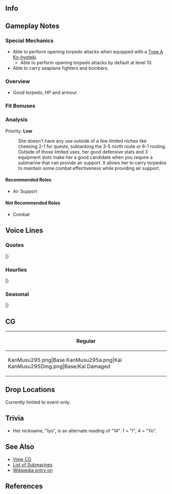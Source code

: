 ==Info==
{{KanmusuInfo|295}}
{{KanmusuInfo|295a}}

==Gameplay Notes==
===Special Mechanics===
* Able to perform opening torpedo attacks when equipped with a [[Type A Ko-hyoteki]].
** Able to perform opening torpedo attacks by default at level 10.
* Able to carry seaplane fighters and bombers.

===Overview===
* Good torpedo, HP and armour.

===Fit Bonuses===
{{:{{BASEPAGENAME}}/Equipment Bonuses}}

===Analysis===
Priority: '''Low'''

: She doesn't have any use outside of a few limited niches like cheesing 2-1 for quests, subtanking the 3-5 north route or 6-1 routing. Outside of those limited uses, her good defensive stats and 3 equipment slots make her a good candidate when you require a submarine that can provide air support. It allows her to carry torpedos to maintain some combat effectiveness while providing air support. 

====Recommended Roles====
* Air Support

====Not Recommended Roles====
* Combat

==Voice Lines==
===Quotes===
{{ShipquoteHeader}}
{{ShipquoteKai
|scenario = Introduction
|origin = 晴嵐運用のために生まれた伊号潜水艦、伊14よ。いいよ、イヨって呼んで。提督、よろしくどうぞ！
|translation = I'm I-14, a 1st class submarine born to carry Seiran. It's fine to call me Iyo if you want. Nice to meet you, Admiral!<ref>1st Class (伊号) Submarines were those above 1,000 tons in displacement.</ref>
|audio = I-14-Intro.mp3
}}
{{ShipquoteKai
|scenario = Introduction
|kai = yes
|origin = 晴嵐運用のために生まれた伊号潜水艦、伊14よ。うん！イヨは今日も元気！提督、頑張っていこう！ 
|translation = I'm I-14, a 1st class submarine born to carry Seiran. Yup! I'm feeling great today! Let's hop to it, Admiral!
|audio = I-14Kai-Intro.mp3
}}
{{ShipquoteKai
|scenario = Library
|origin = 伊十三型潜水艦、その二番艦、伊14よ！戦略運用を目指す潜水空母艦隊を構成するために建造されたの。
生まれた時には、もうそんな状況ではなかったけれど。六三一空の晴嵐隊と共に実戦で活躍することはできなかったけど、
あの戦局の中で「光」作戦を成功させたんだから！伊14…そして、伊13覚えていてね。
|translation = I'm the 2nd ship of the I-13-class submarines, I-14! I was built for the purpose of forming a submarine carrier fleet for carrying out strategic operations.
However, by the time I was actually born the situation wouldn't allow that anymore.<ref>She was completed in the waning years of the war when the IJN was being pushed back.</ref> I never did get a chance to play an active part with the Seiran squadron of the 631st Air Group.
I was still able to contribute to the success of that Operation Hikari during the war though!<ref>[http://codenames.info/operation/hikari/ Operation Hikari] refers to the reconnaisance of the Ulithi Atoll in preparations for an air raid.</ref> Don't forget about I-13 or me alright.
|audio = I-14-Library.mp3
}}
{{ShipquoteKai
|scenario = Secretary 1
|origin = イヨを、呼んだ？んっふふ～、なーに？
|translation = You called? Hohoho~, what is it?
|audio = I-14-Sec1.mp3
}}
{{ShipquoteKai
|scenario = Secretary 2
|origin = そう！良いでしょ、この格納庫！頑張ってるでしょう、えっへへへー。
|translation = Yep! Isn't my hangar nice? I'm doing my best after all, ehehehe.
|audio = I-14-Sec2.mp3
}}
{{ShipquoteKai
|scenario = Secretary 2
|kai = yes
|origin = そう！良いでしょ、この格納庫！彩雲もいいけど、やっぱ晴嵐一択！いぇい！
|translation = Yep! Isn't my hangar nice? Saiun is fine, but of course nothing beats the Seiran! Yay!
|audio = I-14Kai-Sec2.mp3
}}
{{ShipquoteKai
|scenario = Secretary 3
|origin = あっ、んぁあ…！もう！あんまり格納庫触っちゃダメ！結構デリケートなんだから…。ベントとか、本当気を付けてよね？
|translation = A-aah! Jeez! Don't keep touching my hangar! It's pretty fragile. You need to be careful around the vents you know?
|audio = I-14-Sec3.mp3
}}
{{ShipquoteKai
|scenario = Secretary 3
|kai = yes
|origin = あっ、んぁあ…！もう！あんまり格納庫触っちゃダメ！結構デリケートなんだから…。ああん、もう！ネガティブタンクも……こーらー！ほんとに何やってんの！ 
|translation = A-aah! Jeez! Don't keep touching my hangar! It's pretty fragile. Ahh, Jeez! The negative tank too...heeeey! What do you think you're doing!   
|audio = I-14Kai-Sec3.mp3
}}
{{ShipquoteKai
|scenario = Secretary (idle)
|origin = えっと…提督は…あれ？いない…。これは半舷上陸ってことで良いのかな？いいよね？よーし！ちょこっと飲んじゃお！さ、明かりをつけて。盛り上がっちゃえー！かんぱーい！んっふふ～。
|translation = Umm...Admiral...Huh? He's not here... Does this mean I'm on shore leave? That's fine right? Alright! I'm going go drinking for a while! Now, just turn on the lights. Let's get started! Cheers! Hohoho~
|audio = I-14-SecIdle.mp3
}}
{{ShipquoteKai
|scenario = Secretary (Married)
|origin = ちょこっと顔色悪いよ、提督。平気？じゃあさ、元気になるおまじない、一緒にちょこっと飲まない？ちょこっとだけ…！…はい、乾杯！…あとー……はい。これで元気になるよ。
|translation = You don't look so good, Admiral. Are you okay? Well then, how about having a drink together to make you feel better? Just a little...! ...Okay, cheers! Ah, there, yup. Now you'll feel better.
|audio = I-14-SecMarried.mp3
}}
{{ShipquoteKai
|scenario = Wedding
|origin = ん？これ…イヨに？くれるの…かな…。わぁ…何だろう。開けていい？開けるよー…。…ほぁあ！提督、これ、本気の本気？そう！？……よし！大事に大事にもらっちゃうね！んっふふ～♪もう返さないよ！ぃよっし！
|translation =  Huh? Is this... for me? You're giving it...to me? Woah...what is it? Can I open it? I'll open it then... Whoaaa! Are you seriously for real about this, Admiral? Really!? ...Alright! I'll take really, really good care of this! Hehehe~! I'm not giving it back! Yay~!
|audio = I-14-Wedding.mp3
}}
{{ShipquoteKai
|scenario = Player's Score
|origin = あっ、そう？情報ね。待ってて、イヨが今持ってきたげる！
|translation = Ah, I see? The information huh. Wait a minute, I'll go fetch it right now.
|audio = I-14-PlayerScore.mp3
}}
{{ShipquoteKai
|scenario = Joining the Fleet
|origin = 伊号潜水艦、伊14、出撃します！抜錨！
|translation = 1st class submarine, I-14, sortieing! Weigh anchor!
|audio = I-14-JoinFleet.mp3
}}
{{ShipquoteKai
|scenario = Joining the Fleet
|kai = yes
|origin = 第一潜水隊旗艦、伊14、出撃するから！抜錨！
|translation = 1st Submarine Flotilla flagship, I-14, sortieing now! Weigh achnor! 
|audio = I-14Kai-JoinFleet.mp3
}}
{{ShipquoteKai
|scenario = Equipment 1
|origin = いいねぇ～。イヨはこれ、好き！
|translation = This works. I like it!
|audio = I-14-Equip1.mp3
}}
{{ShipquoteKai
|scenario = Equipment 2
|origin = こういうのも良いねえ。んっふふ～、任せといて！
|translation = This works too. Hehehe~ Just leave it to me!
|audio = I-14-Equip2.mp3
}}
{{ShipquoteKai
|scenario = Equipment 3
|origin = んっふふ～、いけるね、きっと！
|translation = Hehehe~ I can definitely do this!
|audio = I-14-Equip3.mp3
}}
{{ShipquoteKai
|scenario = Supply
|origin = んっふふ～、ありがと。やった！
|translation = Ehehehe~ Thanks. Yay!
|audio = I-14-Supply.mp3
}}
{{ShipquoteKai
|scenario = Docking (Minor Damage)
|origin = うん、細かい修理も大事。あー、いい湯！
|translation = Yup, minor repairs are important too. Ah, what a nice bath!
|audio = I-14-DockMinor.mp3
}}
{{ShipquoteKai
|scenario = Docking (Major Damage)
|origin = お風呂は…好き。提督、一緒…する？んっふふ～、う・そ。
|translation = I like... baths. Want to... have one with me, Admiral? Ehehe, just kidding.
|audio = I-14-DockMajor.mp3
}}
{{ShipquoteKai
|scenario = Docking (Major Damage)
|kai = yes
|origin = お風呂はいいよねー。提督、もう一緒して良いんでしょう？んっふふ～、う・そ。 
|translation = Baths are great~. It's fine for you to join me you know, Admiral? Ehehehe, just kidding.
|audio = I-14Kai-DockMajor.mp3
}}
{{ShipquoteKai
|scenario = Construction
|origin = んっふふ～、提督、新しい子来たよ！どんな子？
|translation = Ehehehe~  A new girl has arrived, Admiral! What's she like?
|audio = I-14-Construction.mp3
}}
{{ShipquoteKai
|scenario = Returning from Sortie
|origin = 帰投しました！無事でなにより、だよね！
|translation = We're back at port! I'm back here safe and sound!
|audio = I-14-SortieReturn.mp3
}}
{{ShipquoteKai
|scenario = Starting a Sortie
|origin = 六三一空のみんな、準備はいい？うん、よし！伊14、出撃！
|translation = 631st Air Group, are you ready to go? Yep, alright! I-14, sortieing!
|audio = I-14-Sortie.mp3
}}
{{ShipquoteKai
|scenario = Starting a Sortie
|kai = yes
|origin = 晴嵐六三一空のみんな、準備はいい？うん、よし！伊14、出撃します！ 
|translation = 631st Air Group, are you ready to go? Yep, alright! I-14, sortieing now!
|audio = I-14Kai-Sortie.mp3
}}
{{ShipquoteKai
|scenario = Starting a Battle
|origin = 合戦用意！潜望鏡深度…。一番から四番、発射管開け！
|translation = Prepare for battle! Descend to periscope depth. Open torpedo tubes 1 to 4! 
|audio = I-14-BattleStart.mp3
}}
{{ShipquoteKai
|scenario = Attack
|origin =  いっくよ！一番から四番、てー！
|translation = Let's go! Tubes 1 to 4, fire!
|audio = I-14-Attack.mp3
}}
{{ShipquoteKai
|scenario = Night Battle Attack 
|origin = んっふふ～、イヨの攻撃いっちゃうよー！いっけー！
|translation = Ehehehe~, here comes my attack! Take this!
|audio = I-14-NightAttack.mp3
}}
{{ShipquoteKai
|scenario = Night Battle
|origin = イヨ、まだまだいけます！追撃戦です！
|translation = I'm not done yet! Begin the pursuit!
|audio = I-14-NightBattle.mp3
}}
{{ShipquoteKai
|scenario = MVP
|origin = やったー！イヨ、やり遂げました！提督、褒めてくれてもいいよ～？んっふふ、やったね！
|translation = Woohoo! I did it! You know you can praise me right, Admiral? Ehehe~, I really did it!
|audio = I-14-MVP.mp3
}}
{{ShipquoteKai
|scenario = MVP
|kai = yes
|origin = いやったー！イヨ、またやっちゃったー！提督、褒めてくれてもいいよー？いぇい！やったね！ 
|translation = Woohoo! I did it again! You know you can praise me right, Admiral? Ehehe~, I really did it!
|audio = I-14Kai-MVP.mp3
}}
{{ShipquoteKai
|scenario = Minor Damage 1
|origin = わあああ…！だ、大丈夫よね？
|translation =  Waaaaaa! I-I'm still okay, right?
|audio = I-14-MinorDamage1.mp3
}}
{{ShipquoteKai
|scenario = Minor Damage 2
|origin = あっ、み、水が…！イヨはまだ、まだまだ平気！
|translation =  Ah, I-I'm flooding...! I'm still, still fine!
|audio = I-14-MinorDamage2.mp3
}}
{{ShipquoteKai
|scenario = Major Damage
|origin = やだ、み、水が…！緊急浮上！イヨはこんなんで、沈まないから！
|translation = Oh no..I-I'm flooding...! Emergency blow! I won't sink from just this!
|audio = I-14-MajorDamage.mp3
}}
{{ShipquoteKai
|scenario = Sunk
|origin = 水が…水がどんどん入ってくる…止まらない…！イヨ、ここで沈むの…かな？…ばい、ばい…。
|translation = Water...just keeps flooding in...it won't stop! I'm going to sink here... right? Bye...bye... 
|audio = I-14-Sinking.mp3
}}
|} <references/>

{{clear}}

===Hourlies===
{{ShipquoteHeader | type = hourly}}
{{ShipquoteKai
|scenario = 00:00 
|origin = ちょうど、0時をまわったとこ。今日はイヨが秘書艦やるからね！いいでしょ？
|translation = We've just passed 12 o'clock. I'll be your secretary today! That's fine, right?
|audio = I-14Kai-0000.mp3
}}
{{ShipquoteKai
|scenario = 01:00 
|origin = マルヒトマルマル、いぇい！こんな感じでしょ？はっはー、楽勝楽勝！んっふふ～♪
|translation = 0100, yay! Is this how I'm supposed to do it? Ha ha~, easy peasy! Ehehehe~
|audio = I-14Kai-0100.mp3
}}
{{ShipquoteKai
|scenario = 02:00 
|origin = マルフタマルマル。夜はちょこっと冷えるねー。飲んじゃおっかー！体あったまるよー、どうかな？
|translation = 0200. It's a bit cold tonight, don't you think? Let's drink! I'll keep us warm. What do you think?
|audio = I-14Kai-0200.mp3
}}
{{ShipquoteKai
|scenario = 03:00 
|origin = マルサンマルマル。あっ、ちょこっとならいーい！？提督話せるぅ！さっすがー！んっふふ～、はい、乾杯！
|translation = 0300. Ah, just a little bit is fine?! Now we're talking, Admiral! I expect no less! Ehehehe~, here you go, cheers!
|audio = I-14Kai-0300.mp3
}}
{{ShipquoteKai
|scenario = 04:00 
|origin = マルヨン、マルマルー…。ありゃ…そんなんしてたらもう朝きちゃう！提督、大丈夫…？起きてぇ！？
|translation = 0400... Uhoh... Morning came while we were fooling around! You alright, Admiral...? Wake up~!
|audio = I-14Kai-0400.mp3
}}
{{ShipquoteKai
|scenario = 05:00 
|origin = マルゴーマルマル。ほら、朝焼け…！綺麗…。ね？綺麗…。んっふふ…日の出酒、いっちゃう？
|translation = 0500. Just look at the sunrise...! It's beautiful... right? So pretty... Ehehehe~... How about a drink to start the day?
|audio = I-14Kai-0500.mp3
}}
{{ShipquoteKai
|scenario = 06:00 
|origin = マルロクマルマル。さぁ朝だ！総員、起きて起きて！朝だ、あーさーだー！んっふふ～♪
|translation = 0600. Iiiiit's moooooorning! All hands, rise and shine! It's morning, mooooorniiiiiiing! Ehehehe~
|audio = I-14Kai-0600.mp3
}}
{{ShipquoteKai
|scenario = 07:00 
|origin = マルナナマルマル。イヨ、朝ごはんつくったよ！簡単だけどね、カロリーはバッチリよ！召し上がれ！
|translation = 0700. I made breakfast! It's just a simple meal, but very nutritious! Dig in!
|audio = I-14Kai-0700.mp3
}}
{{ShipquoteKai
|scenario = 08:00 
|origin = マルハチマルマル。さ、朝の演習演習！どっからいっちゃう？イヨはねー…うーん…これ？
|translation = 0800. Alright, time for some morning exercises! Who should we start with? I'd say... hmmm... with this one?
|audio = I-14Kai-0800.mp3
}}
{{ShipquoteKai
|scenario = 09:00 
|origin = マルキュウマルマ…あ！しおいさーん！おはよう！朝から晴嵐戦、いっちゃいます？んっふふ～、ね？
|translation = 0900... Ah! Shioi-san! Good morning! Want to have a Seiran match this morning? Ehehe~ You wanna?
|audio = I-14Kai-0900.mp3
}}
{{ShipquoteKai
|scenario = 10:00 
|origin = ヒトマルマルマル！いやぁー、しおいさんの晴嵐、綺麗に発艦するなぁ～。負けてらんない！六三一のみなさん、いっきまっすよー！いぇい！
|translation = 1000! Whoa, your Seiran takes off so beautifully, Shioi-san. I won't lose though! 613 members, let's go! Yay!
|audio = I-14Kai-1000.mp3
}}
{{ShipquoteKai
|scenario = 11:00 
|origin = ヒトヒトマルマル。あー…晴嵐発艦すると、お腹すくよね～。提督もお腹すいた？まだ？
|translation = 1100. Aah... launching Seiran sure makes me hungry. Are you hungry too, Admiral? Not yet?
|audio = I-14Kai-1100.mp3
}}
{{ShipquoteKai
|scenario = 12:00 
|origin = ヒトフタマルマル。んっふふ～、じゃーん！イヨ特製の光おにぎりだよー！何が光かってーとー……まぁいいじゃない？食べてみてみて！んっふふ～♪
|translation = 1200. Ehehehe~ Ta-da~! My special Hikari rice balls! What's 'Hikari' about them...? Well, don't sweat the details. Come on, just try them! Ehehehe~
|audio = I-14Kai-1200.mp3
}}
{{ShipquoteKai
|scenario = 13:00 
|origin = ヒトサンマルマル。どうでした、イヨの特製おにぎりは？小さく見えて、カロリーばっちり！さ、午後も頑張ろ！いぇい！
|translation = 1300. How were my special rice balls? They look small, but are really nutritious! Alright, let's work hard this afternoon too! Yay!
|audio = I-14Kai-1300.mp3
}}
{{ShipquoteKai
|scenario = 14:00 
|origin = ヒトヨンマルマル。えっ、姉貴？まーどうだろう…。ちゃんとやってるかな～…。ちょっとだけ…心配。
|translation = 1400. Eh, my sister? Hmm, I wonder... I hope she's doing fine... I'm... a little bit worried.
|audio = I-14Kai-1400.mp3
}}
{{ShipquoteKai
|scenario = 15:00 
|origin = ヒトゴーマルマル。私？イヨは、そうだね…、けっこう楽天家なんだ～。まーいけるっしょー、みたいな…。んっふふ～。
|translation = 1500. Me? I guess I'm... a pretty easy-going person. Like feeling everything is going to be fine... Ehehe~
|audio = I-14Kai-1500.mp3
}}
{{ShipquoteKai
|scenario = 16:00 
|origin = ヒトロクマルマル。しおいさんのお姉さん？うん、七尾湾でも一緒だったし、いい船だよー。…そうね、暫くは会ってない。そのうち会えるんじゃない？焦らず焦らず、大丈夫。
|translation = 1600. Shioi-san's elder sister? Hmm, we were together at Nanao Bay. She's a good ship. ...Now that you mention her, I haven't seen her in a while. Can we see her soon? It's okay, no need to be impatient.<ref>Referring to I-400.</ref>
|audio = I-14Kai-1600.mp3
}}
{{ShipquoteKai
|scenario = 17:00 
|origin = ヒトナナマルマル。ほら提督、見て見て！今ちょうど夕陽が、夕陽が落ちるよ！…ほらほら今！見た？見た！？んっふふ～、綺麗だよねー。イヨ、好きなんだー。提督は？
|translation = 1700. Look at that, Admiral! The sun is setting right now! Right now! Did you see it? Did you?! Ehehehe~, it was beautiful, wasn't it? I like it. How about you, Admiral?
|audio = I-14Kai-1700.mp3
}}
{{ShipquoteKai
|scenario = 18:00 
|origin = ヒトハチマルマル。うーん、今日も頑張った！ねぇ提督、今日はパーッと奢ってよ！ね？
|translation = 1800. Yup, I worked hard today! Hey, make sure you buy me a round today, Admiral! Alright?
|audio = I-14Kai-1800.mp3
}}
{{ShipquoteKai
|scenario = 19:00 
|origin = ヒトキュウマルマル！やったー！半舷上陸ー！レッツ間宮！おいしそー、楽しそー！んっふふ～♪
|translation = 1900! Woohoo! Shore leave! Let's go to Mamiya! Where the food is delicious and the fun never stops~! Ehehehe~
|audio = I-14Kai-1900.mp3
}}
{{ShipquoteKai
|scenario = 20:00 
|origin = ふたまる、まるまるー。にはは、料理もおいしー！お酒もおいしいー！水上艦連中もいい飲みっぷりぃ！んっ…ぱーっ！いぇい！
|translation = 2000. Nyahaha, the food is so delicious! Not to mention the booze! Those surface ships sure can drink a lot! Ngah... aaah! Yay!
|audio = I-14Kai-2000.mp3
}}
{{ShipquoteKai
|scenario = 21:00 
|origin = フタヒトー…マルマル…。ややっ、姉貴じゃん！一緒にどう、一杯？…あー？なにかてーこと言ってんだよー、なぁ提督ー？んっふふ～……あぁ！？
|translation = 21...00... Heeey, it's aneki! Wanna join us for a drink? ...Huh? Dunno whaddaya talkin' 'bout. Right, Admiral? Ehehehe~ Aaah!?
|audio = I-14Kai-2100.mp3
}}
{{ShipquoteKai
|scenario = 22:00 
|origin = フタフタ、マルマル…。ってて…姉貴、何も泣きながら殴らなくたって～…ねぇ？…ったたー…。
|translation = 2200... Owow... You don't have to keep hitting me while crying, Aneki... Alright? ...Owow...
|audio = I-14Kai-2200.mp3
}}
{{ShipquoteKai
|scenario = 23:00 
|origin = フタサンマルマル。さ、明日も早いよね。早くお布団に入って、明日も頑張ろう！お疲れ。
|translation = 2300. Alright, tomorrow will come soon. I'm going to go to bed now and do my best tomorrow! Good work.
|audio = I-14Kai-2300.mp3
}}
|} <references/>

{{clear}}

===Seasonal===
{{SeasonalHeaderOld}}
{{SeasonalQuote
|scenario = [[Seasonal/Coming_of_Spring_2017|Spring 2017]]
|origin = よーし！春だ！お花見だ！美味しいお酒だぁ！！！姉貴、シオイさん達誘って、繰り出しちゃおぉ！！
|translation =	Alriiiight! It’s spring! Cherry blossom viewing! Delicious boooozeee!!! Let’s invite Shioi-chan and the others to go out, Aneki!!
|audio = I-14_Spring_Sec1_2017.mp3
|notes = 
}}
{{SeasonalQuote
|scenario = [[Seasonal/Fourth_Anniversary|4th Anniversary]]
|origin = メインタンクブロー！伊14、浮上します！ 提督！艦隊は四周年だって！イヨもお祝い! イエイ！！
|translation =	Main tank blow! I-14, surfacing! Admiral! It’s the fleet’s 4th Anniversary! I’ll celebrate too! YAY!!
|audio = Iyo_4th_Anniversary_Sec1_2017.mp3
|notes = 
}}
{{SeasonalQuote
|scenario = [[Seasonal/Christmas_2017|Christmas 2017]]
|origin = メインタンクブロー！潜望鏡深度に！目標、前方のシャンパン群！！前進…あ、あれ…？
|translation =	Main tank blow! Rise to periscope depth! The objective is the champagne ahead!! Advance… H-huh…?
|audio = I-14_Christmas_Sec1.mp3
|notes = 
}}
{{SeasonalQuote
|scenario = [[Seasonal/End_of_Year_2017|End of Year 2017]]
|origin = シオイさん、何してんの？えぇ、大掃除？了解、イヨも全力手伝いします。イェイ！
|translation =	What are you doing, Shioi? Eh, spring cleaning? Roger, I’ll help out with all I got too. Yay!
|audio = I-14_Year_End_2017_Sec1.mp3
|notes = 
}}
{{SeasonalQuote
|scenario = [[Seasonal/New_Year_2018|New Year 2018]]
|origin = 提督、新年明けましておめでとう。本年も第一潜水隊、よろしくどうぞ。イェーイ！
|translation =	Happy New Year, Admiral. Please look after the 1st Submarine Division this year too. Yay!
|audio = I-14_New_Years_2018_Sec1.mp3
|notes = 
}}
{{SeasonalQuote
|scenario = [[Seasonal/Setsubun_2018|Setsubun 2018]]
|origin = 節分ねぇ。あぁ、殺気！両舷停止！潜行急げ！ハッチよし、ベント開け！ふぅ、危ない、危ない！
|translation =	It’s Setsubun. Ah, I sense bloodlust! Crash dive! Hatches checked, vents open! Whew, that was really close!
|audio = I-14_Setsubun_2018_Sec1.mp3
|notes = 
}}
{{SeasonalQuote
|scenario = [[Seasonal/Valentine%27s_Day_2018|Valentine’s Day 2018]]
|origin = もう姉貴、それ貸してって。チョコ作りはね、こうするの。えぇ！？なんで泣いての！？なんで！？
|translation =	Jeez, just give that here, Aneki. You give chocolates like this. Eh!? Why are you crying!? Why!?
|audio = I-14_Valentines_2018_Sec_1.mp3
|notes = 
}}
{{SeasonalQuote
|scenario = [[Seasonal/Fifth_Anniversary|5th Anniversary]]
|origin = メインタンクブロー。伊14、浮上します！提督、艦隊はついに五周年！イヨも全力でお祝いでち！
|translation =	Main tank blow. I-14, surfacing! It’s finally the fleet’s 5th Anniversary, Admiral! I’m throwing myself into the celebrations too-dechi!
|audio = I-14_5th_Anniversary_Sec1.mp3
|notes = 
}}
|}<references/>

{{clear}}

==CG==
{| class="mw-collapsible mw-collapsed wikitable" style="width: 100%;"
!Regular
|-
|<gallery>
KanMusu295.png|Base
KanMusu295a.png|Kai
KanMusu295Dmg.png|Base/Kai Damaged
</gallery>
|}

== Drop Locations ==
Currently limited to event-only.

==Trivia==
* Her nickname, "Iyo", is an alternate reading of "14". 1 = "I"; 4 = "Yo".

==See Also==
*[[{{PAGENAME}}/Gallery|View {{PAGENAME}} CG]]
*[[Elitess|List of Submarines]]
*[[wikipedia:Japanese_submarine_I-14|Wikipedia entry on {{PAGENAME}}]]

==References==
<references/>

{{shiplist}}